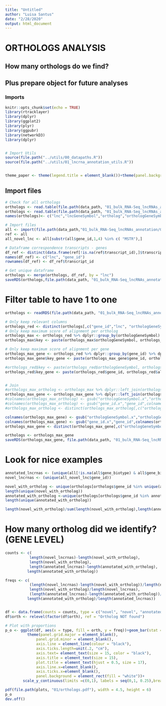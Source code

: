 ```yaml
---
title: "Untitled"
author: "Luisa Santus"
date: "2/28/2020"
output: html_document
---
```


# ORTHOLOGS ANALYSIS 
## How many orthologs do we find? 
## Plus prepare object for future analyses 

### Imports
```r
knitr::opts_chunk$set(echo = TRUE)
library(rtracklayer)
library(dplyr)
library(ggplot2)
library(plyr)
library(ggpubr)
library(networkD3)
library(dplyr)


# Import Utils
source(file.path("../utils/00_datapaths.R"))
source(file.path("../utils/01_lncrna_annotation_utils.R"))


theme_paper <- theme(legend.title = element_blank())+theme(panel.background = element_rect(fill = "white", colour = "white"))+theme(panel.background = element_rect(fill = "white", colour = "grey50"))+theme(axis.text = element_text(size = 18), axis.title = element_text(size = 20), legend.text = element_text(size = 18))
```

## Import files

```r

# Check for all orthologs 
orthologs <- read.table(file.path(data_path, "01_bulk_RNA-Seq_lncRNAs_annotation/05_orthologs/slncky-master/out.orthologs.txt"))
orthologs <- read.table(file.path(data_path, "01_bulk_RNA-Seq_lncRNAs_annotation/05_orthologs/slncky-master/out.orthologs.top.txt"))
names(orthologs)<- c("lnc","lncGeneSymbol","ortholog","orthologGeneSymbol","alignScore","exonID","locusID","indelRate(exon)" ,"indelRate(intron)","lncExonsAligned","orthExonsAligned","spliceConserved","spliceTotal","category(mmul10)","category(hg38)")

# Import files 
all <- import(file.path(data_path,"01_bulk_RNA-Seq_lncRNAs_annotation/03_novel_lncRNAs_list/rheMac10_EBOV_and_novel_genenames.gtf"))
ref <- all
all_novel_lnc <- all[substr(all$gene_id,1,4) %in% c( "MSTR"),]

# Dataframe correspondence transcripts - genes
df_ref <- distinct(data.frame(ref[!is.na(ref$transcript_id),]$transcript_id, ref[!is.na(ref$transcript_id),]$gene_id, stringsAsFactors = F))
names(df_ref) <- c("lnc", "gene_id")
rownames(df_ref) <- df_ref$transcript_id

# Get unique dataframe
orthologs <- merge(orthologs, df_ref, by = "lnc")
saveRDS(orthologs,file.path(data_path, "01_bulk_RNA-Seq_lncRNAs_annotation/05_orthologs/orthologs_geneid.rds"))

```

# Filter table to have 1 to one
```r
orthologs <- readRDS(file.path(data_path, "01_bulk_RNA-Seq_lncRNAs_annotation/05_orthologs/orthologs_geneid.rds"))

# Only keep relevant columns 
orthologs_red <- distinct(orthologs[,c("gene_id","lnc", "orthologGeneSymbol","alignScore")])
# Only keep maximum score of alignment per ortholog
orthologs_max <- orthologs_red %>% dplyr::group_by(orthologGeneSymbol) %>% dplyr::summarise(alignScore=max(alignScore))
orthologs_max$key <- paste(orthologs_max$orthologGeneSymbol, orthologs_max$alignScore, sep ="_")

# Only keep maximum score of alignment per gene
orthologs_max_gene <- orthologs_red %>% dplyr::group_by(gene_id) %>% dplyr::summarise(alignScore=max(alignScore))
orthologs_max_gene$key_gene <- paste(orthologs_max_gene$gene_id, orthologs_max_gene$alignScore, sep ="_")

#orthologs_red$key <- paste(orthologs_red$orthologGeneSymbol, orthologs_red$alignScore, sep ="_")
orthologs_red$key_gene <- paste(orthologs_red$gene_id, orthologs_red$alignScore, sep ="_")


# Join 
#orthologs_max_ortholog <- orthologs_max %>% dplyr::left_join(orthologs_red, by = c("key"))
orthologs_max_gene <- orthologs_max_gene %>% dplyr::left_join(orthologs_red, by = c("key_gene"))
#colnames(orthologs_max_ortholog) <- gsub("orthologGeneSymbol.x","orthologGeneSymbol",colnames(orthologs_max_ortholog))
#colnames(orthologs_max_ortholog) <- gsub("gene_id.x","gene_id",colnames(orthologs_max_ortholog))
#orthologs_max_ortholog <- distinct(orthologs_max_ortholog[,c("orthologGeneSymbol", "gene_id", "alignScore.x")])

colnames(orthologs_max_gene) <- gsub("orthologGeneSymbol.x","orthologGeneSymbol",colnames(orthologs_max_gene))
colnames(orthologs_max_gene) <- gsub("gene_id.x","gene_id",colnames(orthologs_max_gene))
orthologs_max_gene <- distinct(orthologs_max_gene[,c("orthologGeneSymbol", "gene_id", "alignScore.x")])

orthologs <- orthologs_max_gene
saveRDS(orthologs_max_gene, file.path(data_path, "01_bulk_RNA-Seq_lncRNAs_annotation/05_orthologs/orthologs_geneid_ready.rds"))
```

# Look for nice examples 

```r

annotated_lncrnas <- (unique(all[!is.na(all$gene_biotype) & all$gene_biotype == "lncRNA", ]$gene_id))
novel_lncrnas <- (unique(all_novel_lnc$gene_id))

novel_with_ortholog <- unique(orthologs[orthologs$gene_id %in% unique(all_novel_lnc$gene_id),]$gene_id)
length(unique(novel_with_ortholog))
annotated_with_ortholog <-unique(orthologs[orthologs$gene_id %in% annotated_lncrnas,]$gene_id)
length(unique(annotated_with_ortholog))

length(novel_with_ortholog)/sum(length(novel_with_ortholog),length(annotated_with_ortholog))

```



# How many ortholog did we identify? (GENE LEVEL)
```r


counts <- c( 
           length(novel_lncrnas)-length(novel_with_ortholog),
           length(novel_with_ortholog),
           length(annotated_lncrnas)-length(annotated_with_ortholog),
          length(annotated_with_ortholog))

freqs <- c( 
           (length(novel_lncrnas)-length(novel_with_ortholog))/length(novel_lncrnas), 
           length(novel_with_ortholog)/length(novel_lncrnas),
           (length(annotated_lncrnas)-length(annotated_with_ortholog))/length(annotated_lncrnas),
          length(annotated_with_ortholog)/length(annotated_lncrnas))


df <- data.frame(counts = counts, type = c("novel", "novel", "annotated", "annotated"), orth = c( "Ortholog NOT found","Ortholog found", "Ortholog NOT found", "Ortholog found"),freq = freqs) 
df$orth <- relevel(factor(df$orth), ref = "Ortholog NOT found") 

# Plot with proportions
p_o <- ggplot(df, aes(x = type, fill = orth, y = freq))+geom_bar(stat = "identity", alpha  = 0.6, position = "stack")+xlab("")+scale_fill_manual(values = c("grey","#525252"))+ylab("proportion of genes with human ortholog")+
          theme(panel.grid.major = element_blank(),
              panel.grid.minor = element_blank(),
              axis.line = element_line(colour = "black"),
              axis.ticks.length=unit(.2, "cm"),
              axis.text= element_text(size = 15, color = "black"),
              axis.title = element_text(size = 15),
              plot.title = element_text(hjust = 0.5, size = 17),
              axis.line.x=element_blank(),
              axis.ticks.x=element_blank(),
              panel.background = element_rect(fill = "white"))+
        scale_y_continuous(limits =c(0,1), labels = seq(0,1, 0.25),breaks = seq(0,1, 0.25), expand = c(0,0))

pdf(file.path(plots, "01/orthologs.pdf"), width = 4.5, height = 6)
p_o
dev.off()
```


